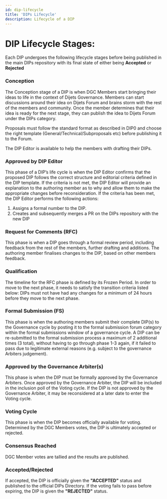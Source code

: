 ```yaml
---
id: dip-lifecycle
title: 'DIPs Lifecycle'
description: Lifecycle of a DIP
---
```


# DIP Lifecycle Stages:

Each DIP undergoes the following lifecycle stages before being published in the main DIPs repository with its final state of either being **Accepted** or **Rejected**

### Conception

The Conception stage of a DIP is when DGC Members start bringing their ideas to life in the context of Dijets Governance. Members can start discussions around their idea on
Dijets Forum and brains storm with the rest of the members and community. Once the member determines that their idea is ready for the next stage, they can
publish the idea to Dijets Forum under the DIPs category. 

Proposals must follow the standard format as described in DIP0 and choose the right template (General/Technical/Subproposals etc) before publishing it to the Forum.

The DIP Editor is available to help the members with drafting their DIPs.

### Approved by DIP Editor

This phase of a DIP’s life cycle is when the DIP Editor confirms that the proposed DIP follows the correct structure and editorial criteria defined in the DIP template. 
If the criteria is not met, the DIP Editor will provide an explanation to the authoring member as to why and allow them to make the appropriate changes before reconsideration. 
If the criteria has been met, the DIP Editor performs the following actions:

1. Assigns a formal number to the DIP.
1. Creates and subsequently merges a PR on the DIPs repository with the new DIP

### Request for Comments (RFC)

This phase is when a DIP goes through a formal review period, including feedback from the rest of the members, further drafting and additions.
The authoring member finalises changes to the DIP, based on other members feedback.

### Qualification

The timeline for the RFC phase is defined by its Frozen Period. In order to move to the next phase, it needs to satisfy the transition criteria listed below:
DIPs must not have had any changes for a minimum of 24 hours before they move to the next phase.

### Formal Submission (FS)

This phase is when the authoring members submit their complete DIP(s) to the Governance cycle by posting it to the formal submission forum category within the formal submissions window of a governance cycle.
A DIP can be re-submitted to the formal submission process a maximum of 2 additional times (3 total), without having to go through phase 1-3 again, if it failed to pass due to legitimate external reasons (e.g. subject to the governance Arbiters judgement).

### Approved by the Governance Arbiter(s)

This phase is when the DIP must be formally approved by the Governance Arbiters.
Once approved by the Governance Arbiter, the DIP will be included in the inclusion poll of the Voting cycle.
If the DIP is not approved by the Governance Arbiter, it may be reconsidered at a later date to enter the Voting cycle.

### Voting Cycle

This phase is when the DIP becomes officially available for voting. Determined by the DGC Members votes, the DIP is ultimately accepted or rejected.

### Consensus Reached

DGC Member votes are tallied and the results are published.

### Accepted/Rejected

If accepted, the DIP is officially given the **"ACCEPTED"** status and published to the official DIPs Directory. If the voting fails to pass before expiring, the DIP is given the **"REJECTED"** status.